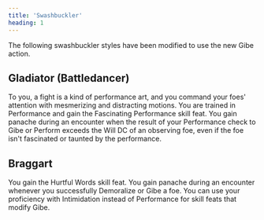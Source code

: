 ```yaml
---
title: 'Swashbuckler'
heading: 1
---
```


The following swashbuckler styles have been modified to use the new Gibe action.

## Gladiator (Battledancer)

To you, a fight is a kind of performance art, and you command your foes' attention with mesmerizing and distracting motions. You are trained in Performance and gain the Fascinating Performance skill feat. You gain panache during an encounter when the result of your Performance check to Gibe or Perform exceeds the Will DC of an observing foe, even if the foe isn't fascinated or taunted by the performance.

## Braggart

You gain the Hurtful Words skill feat. You gain panache during an encounter whenever you successfully Demoralize or Gibe a foe. You can use your proficiency with Intimidation instead of Performance for skill feats that modify Gibe.
